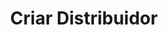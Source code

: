 ---
title: "Criar Distribuidor"
api: "POST https://regis.app.byefive.com.br/rest/customers"
description: "Cria um novo cliente do tipo distribuidor (dealer)"
---